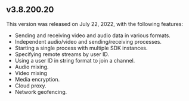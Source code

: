 
<PlatformWrapper platform="linux">

## v3.8.200.20

This version was released on July 22, 2022, with the following features:

- Sending and receiving video and audio data in various formats.
- Independent audio/video and sending/receiving processes.
- Starting a single process with multiple SDK instances.
- Specifying remote streams by user ID.
- Using a user ID in string format to join a channel.
- Audio mixing.
- Video mixing
- Media encryption.
- Cloud proxy.
- Network geofencing.
</PlatformWrapper>